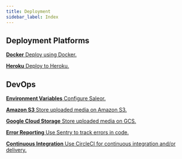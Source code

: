 ```yaml
---
title: Deployment
sidebar_label: Index
---
```



## Deployment Platforms

<CardGrid>

[**Docker** Deploy using Docker.](deployment/docker.mdx)

[**Heroku** Deploy to Heroku.](deployment/heroku.mdx)

</CardGrid>

## DevOps

<CardGrid>

[**Environment Variables** Configure Saleor.](deployment/environment-variables.mdx)

[**Amazon S3** Store uploaded media on Amazon S3.](deployment/s3.mdx)

[**Google Cloud Storage** Store uploaded media on GCS.](deployment/gcs.mdx)

[**Error Reporting** Use Sentry to track errors in code.](deployment/sentry.mdx)

[**Continuous Integration** Use CircleCI for continuous integration and/or delivery.](deployment/continuous-integration.mdx)

</CardGrid>
